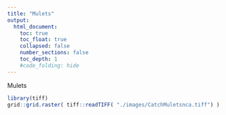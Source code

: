 ```yaml
---
title: "Mulets"
output:
  html_document:
    toc: true
    toc_float: true
    collapsed: false
    number_sections: false
    toc_depth: 1
    #code_folding: hide
---
```

</div>
<div class="col-sm-6">
Mulets
```r
library(tiff)
grid::grid.raster( tiff::readTIFF( "./images/CatchMuletsnca.tiff") )
```
</a>
</div>